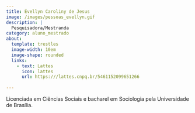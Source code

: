 ```yaml
---
title: Evellyn Caroliny de Jesus
image: /images/pessoas_evellyn.gif
description: |
  Pesquisadora/Mestranda
category: aluno_mestrado
about:
  template: trestles
  image-width: 10em
  image-shape: rounded
  links:
    - text: Lattes
      icon: lattes
      url: https:///lattes.cnpq.br/5461152099651266
   
---
```

Licenciada em Ciências Sociais e bacharel em Sociologia pela Universidade de Brasília. 

<!-- Google tag (gtag.js) -->
<script async src="https://www.googletagmanager.com/gtag/js?id=G-GB2MGT95N0"></script>
<script>
  window.dataLayer = window.dataLayer || [];
  function gtag(){dataLayer.push(arguments);}
  gtag('js', new Date());

  gtag('config', 'G-GB2MGT95N0');
</script>